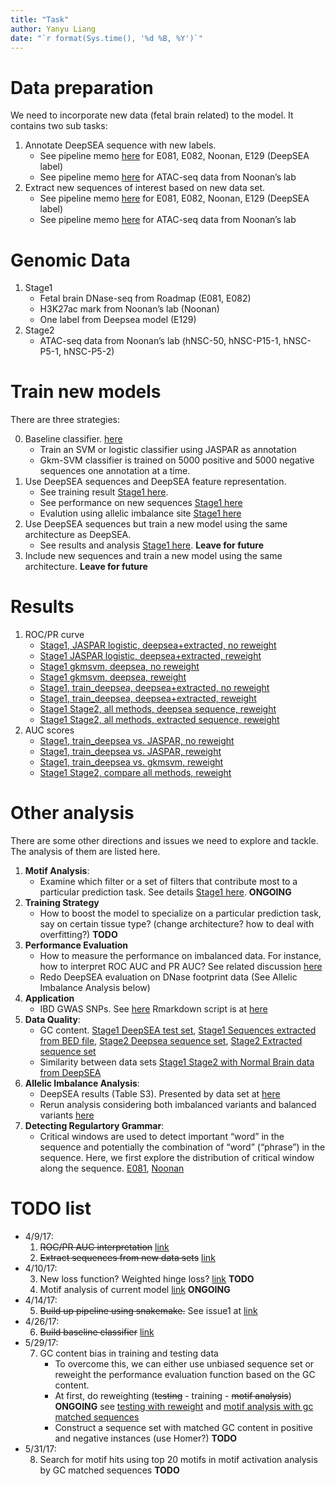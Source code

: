 ```yaml
---
title: "Task"
author: Yanyu Liang
date: "`r format(Sys.time(), '%d %B, %Y')`"
---
```


# Data preparation

We need to incorporate new data (fetal brain related) to the model. It contains two sub tasks:

1. Annotate DeepSEA sequence with new labels. 
    - See pipeline memo [here](memo_preprocessing.html) for E081, E082, Noonan, E129 (DeepSEA label)
    - See pipeline memo [here](memo_preprocessing_ATACseq.html) for ATAC-seq data from Noonan's lab
2. Extract new sequences of interest based on new data set. 
    - See pipeline memo [here](memo_extract.html) for E081, E082, Noonan, E129 (DeepSEA label)
    - See pipeline memo [here](memo_extract_ATACseq.html) for ATAC-seq data from Noonan's lab

# Genomic Data

1. Stage1
    - Fetal brain DNase-seq from Roadmap (E081, E082)
    - H3K27ac mark from Noonan's lab (Noonan)
    - One label from Deepsea model (E129)
2. Stage2
    - ATAC-seq data from Noonan's lab (hNSC-50, hNSC-P15-1, hNSC-P5-1, hNSC-P5-2)

# Train new models

There are three strategies:

0. Baseline classifier. [here](baseline.html)
    - Train an SVM or logistic classifier using JASPAR as annotation
    - Gkm-SVM classifier is trained on 5000 positive and 5000 negative sequences one annotation at a time.
          
1. Use DeepSEA sequences and DeepSEA feature representation. 
    - See training result [Stage1 here](type1.html). 
    - See performance on new sequences [Stage1 here](type1_newseq.html)
    - Evalution using allelic imbalance site [Stage1 here](type1_allelic_imbalance.html)
2. Use DeepSEA sequences but train a new model using the same architecture as DeepSEA. 
    - See results and analysis [Stage1 here](type2.html). **Leave for future**
3. Include new sequences and train a new model using the same architecture. **Leave for future**

# Results

1. ROC/PR curve
    - [Stage1, JASPAR logistic, deepsea+extracted, no reweight](https://rawgit.com/liangyy/deep_variant/code/pr_roc_curve/report/JASPAR_plot.html)
    - [Stage1 JASPAR logistic, deepsea+extracted, reweight](https://rawgit.com/liangyy/deep_variant/code/pr_roc_curve/report/JASPAR.reweight_plot.html)
    - [Stage1 gkmsvm, deepsea, no reweight](https://rawgit.com/liangyy/deep_variant/code/pr_roc_curve/report/type1.gkm_deepsea_plot.html)
    - [Stage1 gkmsvm, deepsea, reweight](https://rawgit.com/liangyy/deep_variant/code/pr_roc_curve/report/type1.gkm_deepsea.reweight_plot.html)
    - [Stage1, train_deepsea, deepsea+extracted, no reweight](http://htmlpreview.github.io/?https://github.com/liangyy/deep_variant/blob/code/pr_roc_curve/report/deepsea_vs_newseq_plot.html)
    - [Stage1, train_deepsea, deepsea+extracted, reweight](https://rawgit.com/liangyy/deep_variant/code/pr_roc_curve/report/type1.reweight_plot.html)
    - [Stage1 Stage2, all methods, deepsea sequence, reweight](https://rawgit.com/liangyy/deep_variant/code/pr_roc_curve/report/deepsea-stage1stage2.reweight_plot.html)
    - [Stage1 Stage2, all methods, extracted sequence, reweight](https://rawgit.com/liangyy/deep_variant/code/pr_roc_curve/report/extracted-stage1stage2.reweight_plot.html)
2. AUC scores
    - [Stage1, train_deepsea vs. JASPAR, no reweight](https://rawgit.com/liangyy/deep_variant/code/performance_comparison/report/deep_brain.auc_comparison.html)
    - [Stage1, train_deepsea vs. JASPAR, reweight](https://rawgit.com/liangyy/deep_variant/code/performance_comparison/report/deep_brain_reweight.auc_comparison.html)
    - [Stage1, train_deepsea vs. gkmsvm, reweight](https://rawgit.com/liangyy/deep_variant/code/performance_comparison/report/gkm_vs_type1_on_deepsea_test.auc_comparison.html)
    - [Stage1 Stage2, compare all methods, reweight](https://rawgit.com/liangyy/deep_variant/code/performance_comparison/report/deep_brain-stage1stage2.auc_comparison.html)

# Other analysis

There are some other directions and issues we need to explore and tackle. The analysis of them are listed here.

1. **Motif Analysis**:
    - Examine which filter or a set of filters that contribute most to a particular prediction task. See details 
      [Stage1 here](motif_analysis.html). **ONGOING**
      
2. **Training Strategy**
    - How to boost the model to specialize on a particular prediction task, say on certain tissue type? (change architecture? how to deal with overfitting?) **TODO**
    
3. **Performance Evaluation**
    - How to measure the performance on imbalanced data. For instance, how to interpret ROC AUC and PR AUC? See related discussion 
      [here](auc.html)
    - Redo DeepSEA evaluation on DNase footprint data (See Allelic Imbalance Analysis below)
    
4. **Application**
    - IBD GWAS SNPs. See [here](SNP_enrichment.html) Rmarkdown script is at [here](https://uchicago.box.com/s/zdntptc8udymivtyoapxpu365rpo3b18)
    
5. **Data Quality**: 
    - GC content. 
      [Stage1 DeepSEA test set](https://rawgit.com/liangyy/deep_variant/code/gc_content/report/deepsea.gc_content.html), 
      [Stage1 Sequences extracted from BED file](https://rawgit.com/liangyy/deep_variant/code/gc_content/report/extracted.gc_content.html),
      [Stage2 Deepsea sequence set](https://rawgit.com/liangyy/deep_variant/code/gc_content/report/deepsea-ATACseq.gc_content.html),
      [Stage2 Extracted sequence set](https://rawgit.com/liangyy/deep_variant/code/gc_content/report/extracted-ATACseq.gc_content.html)
    - Similarity between data sets
      [Stage1 Stage2 with Normal Brain data from DeepSEA](https://rawgit.com/liangyy/deep_variant/code/annotation_overlap/report/distance.stage1stage2.html)
      
6. **Allelic Imbalance Analysis**:
    - DeepSEA results (Table S3). Presented by data set at [here](allelic_imbalance_deepsea.html)
    - Rerun analysis considering both imbalanced variants and balanced variants 
      [here](allelic_imbalance_rerun.html)

7. **Detecting Regulartory Grammar**:
    - Critical windows are used to detect important "word" in the sequence and potentially the combination of "word" ("phrase") in the sequence. Here, we first explore the distribution of critical window along the sequence.  [E081](https://rawgit.com/liangyy/deep_variant/code/motif_analysis/report/Type1/newseq.matchgc.E081_sliding_window.signal_block.MaskSize_10.html),
[Noonan](https://rawgit.com/liangyy/deep_variant/code/motif_analysis/report/Type1/newseq.matchgc.Noonan_sliding_window.signal_block.MaskSize_10.html)
    
# TODO list

* 4/9/17:
    1. ~~ROC/PR AUC interpretation~~ [link](auc.html)
    2. ~~Extract sequences from new data sets~~ [link](memo_extract.html)
* 4/10/17:
    3. New loss function? Weighted hinge loss? [link](loss_function.html) **TODO**
    4. Motif analysis of current model [link](motif_analysis.html) **ONGOING**
* 4/14/17:
    5. ~~Build up pipeline using snakemake.~~ See issue1 at [link](https://github.com/CreRecombinase/DeepVariantPrediction)
* 4/26/17:
    6. ~~Build baseline classifier~~ [link](baseline.html)
* 5/29/17:
    7. GC content bias in training and testing data
        - To overcome this, we can either use unbiased sequence set or reweight the performance evaluation function based on the GC content.
        - At first, do reweighting (~~testing~~ - training - ~~motif analysis~~) **ONGOING** see [testing with reweight](https://rawgit.com/liangyy/deep_variant/code/performance_comparison/report/deep_brain_reweight.auc_comparison.html) and [motif analysis with gc matched sequences](motif_analysis.html)
        - Construct a sequence set with matched GC content in positive and negative instances (use Homer?) **TODO**
* 5/31/17:
    8. Search for motif hits using top 20 motifs in motif activation analysis by GC matched sequences **TODO**






